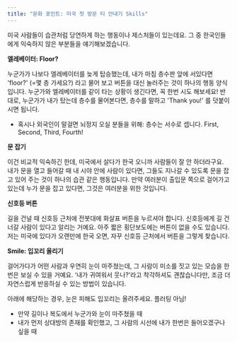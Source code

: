 ```yaml
---
title: "문화 포인트: 미국 첫 방문 티 안내기 Skills"
---
```


미국 사람들이 습관처럼 당연하게 하는 행동이나 제스처들이 있는데요. 그 중 한국인들에게 익숙하지 않은 부분들을 얘기해보겠습니다.

**엘레베이터: Floor?**

누군가가 나보다 엘레베이터를 늦게 탑승했는데, 내가 마침 층수판 앞에 서있다면 'floor?' (=몇 층 가세요?) 라고 물어 보고 버튼을 대신 눌러주는 것이 하나의 행동 양식입니다. 누군가와 엘레베이터를 같이 타는 상황이 생긴다면, 꼭 한번 시도 해보세요! 반대로, 누군가가 내가 탔는데 층수를 물어본다면, 층수를 말하고 'Thank you!' 를 덧붙이시면 됩니다.

- 혹시나 외국인이 말걸면 뇌정지 오실 분들을 위해: 층수는 서수로 셉니다. First, Second, Third, Fourth!

**문 잡기**

이건 비교적 익숙하긴 한데, 미국에서 살다가 한국 오니까 사람들이 잘 안 하더라구요. 내가 문을 열고 들어갈 때 내 시야 안에 사람이 있다면, 그들도 지나갈 수 있도록 문을 잡고 있어 주는 것이 하나의 습관 같은 행동입니다. 만약 여러분이 출입문 쪽으로 걸어가고 있는데 누가 문을 잡고 있다면, 그것은 여러분을 위한 것입니다.

**신호등 버튼**

길을 건널 때 신호등 근처에 전봇대에 화살표 버튼을 누르셔야 합니다. 신호등에게 길 건너갈 사람이 있다고 알리는 거예요. 아주 짧은 횡단보도에는 버튼이 없을 수도 있습니다. 저는 미국에 있다가 오랜만에 한국 오면, 자꾸 신호등 근처에서 버튼을 그렇게 찾습니다.

**Smile: 입꼬리 올리기**

걸어가다가 어떤 사람과 우연히 눈이 마주쳤는데, 그 사람이 미소를 짓고 있는 모습을 한번은 보실 수 있을 거예요. ‘내가 귀여워서 웃나?’라고 착각하셔도 괜찮습니다만, 조금 더 자연스럽게 반응하실 수 있는 방법이 있습니다.

아래에 해당하는 경우, 눈은 피해도 입꼬리는 올려주세요. 플러팅 아님!

- 만약 길이나 복도에서 누군가와 눈이 마주쳤을 때
- 내가 먼저 상대방의 존재를 확인했고, 그 사람의 시선에 내가 한번은 들어오겠구나 싶을 때
